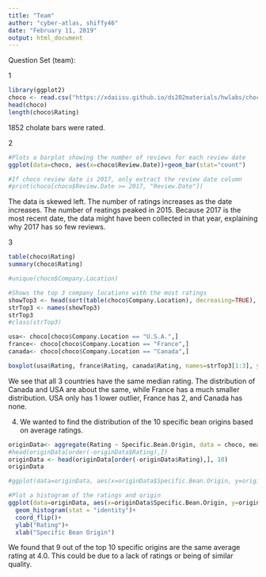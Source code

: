 ---
title: "Team"
author: "cyber-atlas, shiffy46"
date: "February 11, 2019"
output: html_document
---


Question Set (team):

1 
```{r}
library(ggplot2)
choco <- read.csv("https://xdaiisu.github.io/ds202materials/hwlabs/choco.csv")
head(choco)
length(choco$Rating)
```
1852 cholate bars were rated.

2 

```{r}

#Plots a barplot showing the number of reviews for each review date
ggplot(data=choco, aes(x=choco$Review.Date))+geom_bar(stat="count")

#If choco review date is 2017, only extract the review date column
#print(choco[choco$Review.Date >= 2017, "Review.Date"])

```

The data is skewed left. The number of ratings increases as the date increases. The number of reatings peaked in 2015. Because 2017 is the most recent date, the data might have been collected in that year, explaining why 2017 has so few reviews.

3

```{r}
table(choco$Rating)
summary(choco$Rating)

#unique(choco$Company.Location)

#Shows the top 3 company locations with the most ratings
showTop3 <- head(sort(table(choco$Company.Location), decreasing=TRUE), 3)
strTop3 <- names(showTop3)
strTop3
#class(strTop3)

usa<- choco[choco$Company.Location == "U.S.A.",]
france<- choco[choco$Company.Location == "France",]
canada<- choco[choco$Company.Location == "Canada",]

boxplot(usa$Rating, france$Rating, canada$Rating, names=strTop3[1:3], ylab="Rating", xlab="Country", main="Rating Distributions by Country", col = c("red", "green", "Gold"))

```

We see that all 3 countries have the same median rating. The distribution of Canada and USA are about the same, while France has a much smaller distribution. USA only has 1 lower outlier, France has 2, and Canada has none. 


4)
We wanted to find the distribution of the 10 specific bean origins based on average ratings.

```{r}
originData<- aggregate(Rating ~ Specific.Bean.Origin, data = choco, mean)
#head(originData[order(-originData$Rating),])
originData <- head(originData[order(-originData$Rating),], 10)
originData

#ggplot(data=originData, aes(x=originData$Specific.Bean.Origin, y=originData$Rating))+geom_histogram(stat = "identity")+coord_cartesian(ylim=c(3.85,4.3))+ylab("Rating")+xlab("Specific Bean Origin")

#Plot a histogram of the ratings and origin
ggplot(data=originData, aes(x=originData$Specific.Bean.Origin, y=originData$Rating))+
  geom_histogram(stat = "identity")+
  coord_flip()+
  ylab("Rating")+
  xlab("Specific Bean Origin")


```


We found that 9 out of the top 10 specific origins are the same average rating at 4.0. This could be due to a lack of ratings or being of similar quality.  


